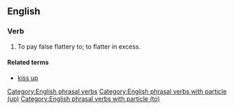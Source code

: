 ==English==

===Verb===
{{head|en|verb|head=[[kiss]] [[up]] [[to]]}}
# {{label|en|transitive|idiomatic}} To pay false flattery to; to flatter in excess.

====Related terms====
* [[kiss up]]

[[Category:English phrasal verbs]]
[[Category:English phrasal verbs with particle (up)]]
[[Category:English phrasal verbs with particle (to)]]